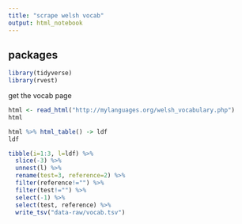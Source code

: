 ```yaml
---
title: "scrape welsh vocab"
output: html_notebook
---
```


## packages

```r
library(tidyverse)
library(rvest)
```

get the vocab page

```r
html <- read_html("http://mylanguages.org/welsh_vocabulary.php")
html
```

```r
html %>% html_table() -> ldf
ldf
```

```r
tibble(i=1:3, l=ldf) %>% 
  slice(-3) %>% 
  unnest(l) %>% 
  rename(test=3, reference=2) %>% 
  filter(reference!="") %>% 
  filter(test!="") %>% 
  select(-1) %>%
  select(test, reference) %>% 
  write_tsv("data-raw/vocab.tsv")
```

